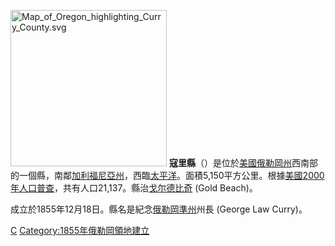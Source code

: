 {{Otheruses|寇里縣 (新墨西哥州)|subject=美國俄勒岡州的一個縣|other=同名的縣}}
[[File:Map_of_Oregon_highlighting_Curry_County.svg|250px]]
'''寇里縣'''（{{lang-en|Curry County}}）是位於[[美國|美國]][[俄勒岡州|俄勒岡州]]西南部的一個縣，南鄰[[加利福尼亞州|加利福尼亞州]]，西臨[[太平洋|太平洋]]。面積5,150平方公里。根據[[美國2000年人口普查|美國2000年人口普查]]，共有人口21,137。縣治[[戈尔德比奇_(俄勒岡州)|戈尔德比奇]] (Gold Beach)。

成立於1855年12月18日。縣名是紀念[[俄勒岡準州|俄勒岡準州]]州長 {{Le|喬治·勞·寇里|George Law Curry}}(George Law Curry)。
{{Oregon-stub}}
[[Category:俄勒冈州行政区划|C]]
[[Category:1855年俄勒岡領地建立|Category:1855年俄勒岡領地建立]]